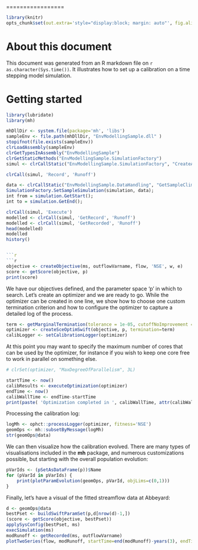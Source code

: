 <!--
%\VignetteEngine{knitr}
%\VignetteIndexEntry{Getting started with the 'mh' package}
-->


=================

```r
library(knitr)
opts_chunk$set(out.extra='style="display:block; margin: auto"', fig.align="center", fig.width=10, fig.height=8, dev='png')
```

# About this document

This document was generated from an R markdown file on `r as.character(Sys.time())`. It illustrates how to set up a calibration on a time stepping model simulation.

# Getting started

```r
library(lubridate)
library(mh)

mhDllDir <- system.file(package='mh', 'libs')
sampleEnv <- file.path(mhDllDir, "EnvModellingSample.dll" )
stopifnot(file.exists(sampleEnv))
clrLoadAssembly(sampleEnv)
clrGetTypesInAssembly("EnvModellingSample")
clrGetStaticMethods("EnvModellingSample.SimulationFactory")
simul <- clrCallStatic("EnvModellingSample.SimulationFactory", "CreateAwbmSimulation", TRUE)

clrCall(simul, 'Record', 'Runoff')

data <- clrCallStatic("EnvModellingSample.DataHandling", "GetSampleClimate")
SimulationFactory.SetSampleSimulation(simulation, data);
int from = simulation.GetStart();
int to = simulation.GetEnd();

clrCall(simul, 'Execute')
modelled <- clrCall(simul, 'GetRecord', 'Runoff')
modelled <- clrCall(simul, 'GetRecorded', 'Runoff')
head(modelled)
modelled
history()


```r


```r
objective <- createObjective(ms, outflowVarname, flow, 'NSE', w, e)
score <- getScore(objective, p)
print(score)
```

We have our objectives defined, and the parameter space 'p' in which to search. Let's create an optimizer and we are ready to go. While the optimizer can be created in one line, we show how to choose one custom termination criterion and how to configure the optimizer to capture a detailed log of the process.

```r
term <- getMarginalTermination(tolerance = 1e-05, cutoffNoImprovement = 7, maxHours = 1.5) 
optimizer <- createSceOptimSwift(objective, p, termination=term)
calibLogger <- setCalibrationLogger(optimizer)
```

At this point you may want to specify the maximum number of cores that can be used by the optimizer, for instance if you wish to keep one core free to work in parallel on something else.

```r
# clrSet(optimizer, "MaxDegreeOfParallelism", 3L)
```

```r
startTime <- now()
calibResults <- executeOptimization(optimizer)
endTime <- now()
calibWallTime <- endTime-startTime
print(paste( 'Optimization completed in ', calibWallTime, attr(calibWallTime, 'units')))
```

Processing the calibration log:

```r
logMh <- ophct::processLogger(optimizer, fitness='NSE')
geomOps <- mh::subsetByMessage(logMh)
str(geomOps@data)
```

We can then visualize how the calibration evolved. There are many types of visualisations included in the **mh** package, and numerous customizations possible, but starting with the overall population evolution:

```r
pVarIds <- (pSetAsDataFrame(p))$Name
for (pVarId in pVarIds) {
	print(plotParamEvolution(geomOps, pVarId, objLims=c(0,1)))
}
```

Finally, let's have a visual of the fitted streamflow data at Abbeyard:

```r
d <- geomOps@data
bestPset <- buildSwiftParamSet(p,d[nrow(d)-1,])
(score <- getScore(objective, bestPset))
applySysConfig(bestPset, ms)
execSimulation(ms)
modRunoff <- getRecorded(ms, outflowVarname)
plotTwoSeries(flow, modRunoff, startTime=end(modRunoff)-years(3), endTime=end(modRunoff))
```
